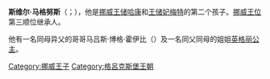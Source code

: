 
{{Infobox royalty|royal|
| name = 斯維爾·馬格努斯<br/> Sverre Magnus
| title = {{NOR}}[[王子|王子]] <br />''HH'' Prince Sverre Magnus of Norway
| image = Sverre_Magnus_de_Norvège.png
| spouse = 
| house  =[[格呂克斯堡王朝|格呂克斯堡王朝]]
| othertitles  =
| father = [[哈康王储|哈康王储]]
| mother = [[梅特·玛丽特王太子妃|梅特·瑪麗特·特賽姆·霍伊比]]
| issue = 
| birth_date = {{birth date and age|2005|12|3|}}
| birth_place = {{NOR}}[[奧斯陸|奧斯陸]]奧斯睦大學國家醫院
| date of death  = 
| place of death = 
}}
{{Norwegian Royal Family}}
'''斯维尔·马格努斯'''（{{lang-no|Sverre Magnus}}；{{bd|2005年|12月3日|catIdx=S}}），他是[[挪威|挪威]][[哈康王储|王储哈康]]和[[梅特·玛丽特王太子妃|王储妃梅特]]的第二个孩子。[[挪威王位|挪威王位]]第三顺位继承人。

他有一名同母异父的哥哥马吕斯·博格·霍伊比（{{lang|no|Marius Borg Høiby}}）及一名同父同母的姐姐[[英格丽·亚莉珊德拉_(挪威)|英格丽公主]]。

{{DEFAULTSORT:S}}
[[Category:挪威王子|Category:挪威王子]]
[[Category:格呂克斯堡王朝|Category:格呂克斯堡王朝]]